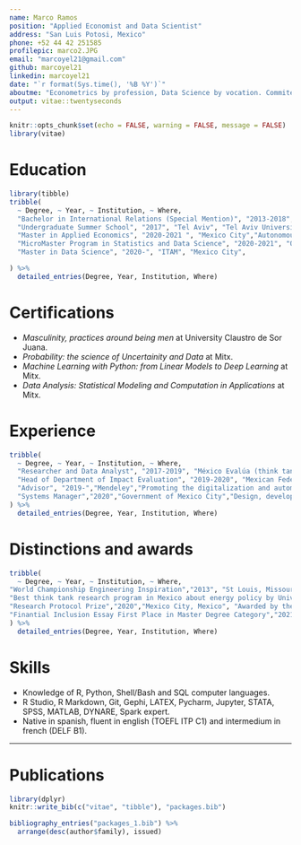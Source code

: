 ```yaml
---
name: Marco Ramos
position: "Applied Economist and Data Scientist"
address: "San Luis Potosi, Mexico"
phone: +52 44 42 251585
profilepic: marco2.JPG
email: "marcoyel21@gmail.com"
github: marcoyel21
linkedin: marcoyel21
date: "`r format(Sys.time(), '%B %Y')`"
aboutme: "Econometrics by profession, Data Science by vocation. Commited to the development of creative, sustainable and smart solutions to the problems firms and countries face. Econometrics, quasi-experimental methods, experimental designs, causal inference, network analysis, modeling, data mining, machine learning, visualization, big-data anlaysis, economic and social research and report automation"
output: vitae::twentyseconds
---
```


```r
knitr::opts_chunk$set(echo = FALSE, warning = FALSE, message = FALSE)
library(vitae)
```


# Education

```r
library(tibble)
tribble(
  ~ Degree, ~ Year, ~ Institution, ~ Where,
  "Bachelor in International Relations (Special Mention)", "2013-2018", "Mexico City", "Autonomous Technological Institute of Mexico (ITAM)",
  "Undergraduate Summer School", "2017", "Tel Aviv", "Tel Aviv University (TAU)",
  "Master in Applied Economics", "2020-2021 ", "Mexico City","Autonomous Technological Institute of Mexico (ITAM)",
  "MicroMaster Program in Statistics and Data Science", "2020-2021", "Online", "MITx", 
  "Master in Data Science", "2020-", "ITAM", "Mexico City",

) %>% 
  detailed_entries(Degree, Year, Institution, Where)
```

# Certifications

 * *Masculinity, practices around being men* at University Claustro de Sor Juana.
 * *Probability: the science of Uncertainity and Data* at Mitx.
 * *Machine Learning with Python: from Linear Models to Deep Learning* at Mitx.
 * *Data Analysis: Statistical Modeling and Computation in Applications* at Mitx.
 
 
# Experience

```r
tribble(
  ~ Degree, ~ Year, ~ Institution, ~ Where,
  "Researcher and Data Analyst", "2017-2019", "México Evalúa (think tank)", "Research in antitrust policy, energy markets and State Owned Enterprises",
  "Head of Department of Impact Evaluation", "2019-2020", "Mexican Federal Secretary of the Interior", "Coordination of the process of data collection for the justice and criminal related datasets; and public policy impact evaluation",
  "Advisor", "2019-","Mendeley","Promoting the digitalization and automation of research and investigation",
  "Systems Manager","2020","Government of Mexico City","Design, development and implementation of the new Mexico's City procurement system; and public spending big data analysis."
) %>% 
  detailed_entries(Degree, Year, Institution, Where)
```

# Distinctions and awards

```r
tribble(
  ~ Degree, ~ Year, ~ Institution, ~ Where,
"World Championship Engineering Inspiration","2013", "St Louis, Missouri", "As a memember of the FIRST robotics team Lambot 3478",
"Best think tank research program in Mexico about energy policy by University of Pennsylvania", "2018", "Mexico City, Mexico", "As a member of the Economic Competition and Regulation team at México Evalua",
"Research Protocol Prize","2020","Mexico City, Mexico", "Awarded by the National Anticorruption System with the protocol 'Development and execution of a logistic model to detect irregularities in the procurement process during the epidemiological crisis of COVID19'",
"Finantial Inclusion Essay First Place in Master Degree Category","2021","Mexico City, Mexico", "Awarded by the National Comission on Values and Banking with the research proyect called 'Gender Gap or Ommited Variable Bias: An analysis with quasiexperimental methods on finantial inclusion in Mexico'"
) %>% 
  detailed_entries(Degree, Year, Institution, Where)
```

# Skills 

 * Knowledge of R, Python, Shell/Bash and SQL computer languages.
 * R Studio, R Markdown, Git, Gephi, LATEX, Pycharm, Jupyter, STATA, SPSS, MATLAB, DYNARE, Spark expert.
 * Native in spanish, fluent in english (TOEFL ITP C1) and intermedium in french (DELF B1).

---
 
# Publications

```r
library(dplyr)
knitr::write_bib(c("vitae", "tibble"), "packages.bib")

bibliography_entries("packages_1.bib") %>%
  arrange(desc(author$family), issued)
```


